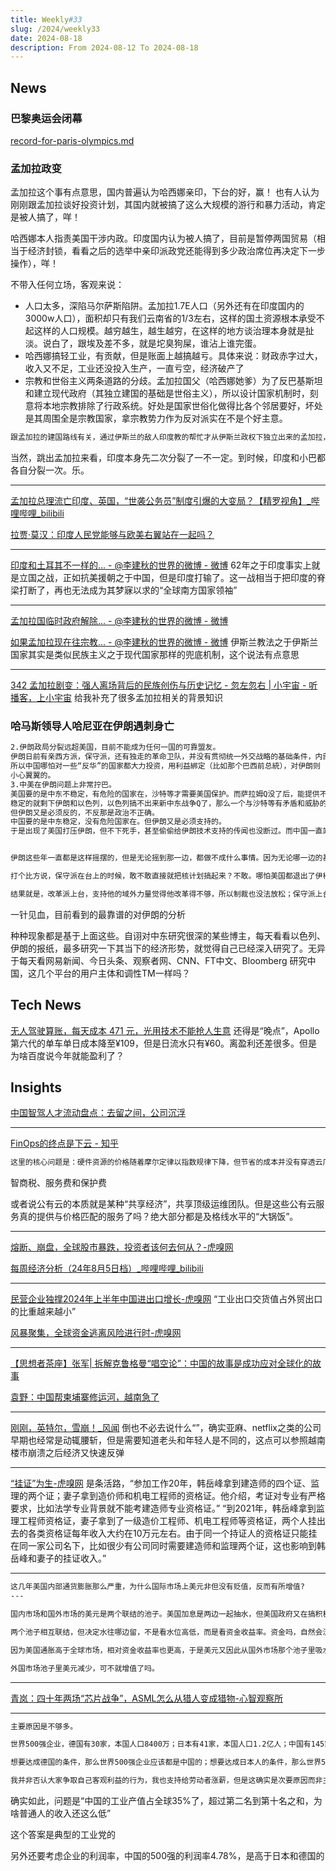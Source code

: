 ```yaml
---
title: Weekly#33
slug: /2024/weekly33
date: 2024-08-18
description: From 2024-08-12 To 2024-08-18
---
```



## News


### 巴黎奥运会闭幕

[record-for-paris-olympics.md](record-for-paris-olympics.md)


### 孟加拉政变



孟加拉这个事有点意思，国内普遍认为哈西娜亲印，下台的好，赢！ 也有人认为刚刚跟孟加拉谈好投资计划，其国内就被搞了这么大规模的游行和暴力活动，肯定是被人搞了，咩！

哈西娜本人指责美国干涉内政。印度国内认为被人搞了，目前是暂停两国贸易（相当于经济封锁，看看之后的选举中亲印派政党还能得到多少政治席位再决定下一步操作），咩！

不带入任何立场，客观来说：

- 人口太多，深陷马尔萨斯陷阱。孟加拉1.7E人口（另外还有在印度国内的3000w人口），面积却只有我们云南省的1/3左右，这样的国土资源根本承受不起这样的人口规模。越穷越生，越生越穷，在这样的地方谈治理本身就是扯淡。说白了，跟埃及差不多，就是坨臭狗屎，谁沾上谁完蛋。
- 哈西娜搞轻工业，有贡献，但是账面上越搞越亏。具体来说：财政赤字过大，收入又不足，工业还没投入生产，一直亏空，经济破产了
- 宗教和世俗主义两条道路的分歧。孟加拉国父（哈西娜她爹）为了反巴基斯坦和建立现代政府（其独立建国的基础是世俗主义），所以设计国家机制时，刻意将本地宗教排除了行政系统。好处是国家世俗化做得比各个邻居要好，坏处是其周围全是宗教国家，拿宗教势力作为反对派实在不是个好主意。



```markdown
跟孟加拉的建国路线有关，通过伊斯兰的敌人印度教的帮忙才从伊斯兰政权下独立出来的孟加拉，如果选择伊斯兰路线，会因为宗教的因素以后跟印度闹翻甚至有重新与巴基斯坦统一的可能性。这一点是印度跟建国的反巴基斯坦那群人不愿意看到的，但他们跟印度又有根源上的矛盾总不能改信印度教吧。所以只能选择淡化宗教意识的世俗化道路。这样就导致孟加拉从一开始的执政就是数量少的世俗派与大部分宗教派系几乎无法调和的矛盾。国父才会建国三年就被灭门了。
```

当然，跳出孟加拉来看，印度本身先二次分裂了一不一定。到时候，印度和小巴都各自分裂一次。乐。

---

[孟加拉总理流亡印度、英国，“世袭公务员”制度引爆的大变局？【精罗视角】_哔哩哔哩_bilibili](https://www.bilibili.com/video/BV12Z421T7Qx/)


[拉贾·莫汉：印度人民党能够与欧美右翼站在一起吗？](https://www.guancha.cn/RajaMohan/2024_08_24_745894.shtml)

---

[印度和土耳其不一样的... - @李建秋的世界的微博 - 微博](https://weibo.com/1687813073/OuonHlSSS) 62年之于印度事实上就是立国之战，正如抗美援朝之于中国，但是印度打输了。这一战相当于把印度的脊梁打断了，再也无法成为其梦寐以求的“全球南方国家领袖”

---

[孟加拉国临时政府解除... - @李建秋的世界的微博 - 微博](https://weibo.com/1687813073/OunVkfRQq#comment)

[如果孟加拉现在往宗教... - @李建秋的世界的微博 - 微博](https://weibo.com/1687813073/OunXG7EuX) 伊斯兰教法之于伊斯兰国家其实是类似民族主义之于现代国家那样的兜底机制，这个说法有点意思


---

[342 孟加拉剧变：强人离场背后的民族创伤与历史记忆 - 忽左忽右 | 小宇宙 - 听播客，上小宇宙](https://www.xiaoyuzhoufm.com/episode/66c4669633591c27be74672f) 给我补充了很多孟加拉相关的背景知识





### 哈马斯领导人哈尼亚在伊朗遇刺身亡



```markdown
2.伊朗政局分裂远超美国，目前不能成为任何一国的可靠盟友。
伊朗日前有亲西方派，保守派，还有独走的革命卫队，并没有贯彻统一外交战略的基础条件，内部就先无限拉扯。更严重的是这些派别不是利益冲突，而是日标就完全相反，没法用共同利益来协调。和其中一派谈好了的事情，另一派不来揭乱就不错了，更别提配合执行。这样的国家当不了中国的盟友，也当不了西方的盟友。
所以中国哪怕对一些“反华”的国家都大力投资，用利益綁定（比如那个巴西前总統），对伊朗则
小心翼翼的。
3.中美在伊朗问题上非常拧巴。
美国要的是中东不稳定，有危险的国家在，沙特等才需要美国保护。而萨拉姆Q没了后，能提供不
稳定的就剩下伊朗和以色列，以色列搞不出来新中东战争Q了，那么一个与沙特等有矛盾和威胁的伊朗就很有必要存在。
但伊朗又是必须反的，不反那是政治不正确。
中国要的是中东稳定，没有危险国家在。但伊朗又是必须支持的。
于是出现了美国打压伊朗，但不下死手，甚至偷偷给伊朗技术支持的传闻也没断过。而中国一直站在伊朗身后，可真金白金的支持那也真不多。
```

```markdown

伊朗这些年一直都是这样摇摆的，但是无论摇到那一边，都做不成什么事情。因为无论哪一边的基本盘都相当稳固，上台的总统要避免分裂和内乱，对内都必须有所妥协，结果是保守派上台，也没法像阿訇们希望的那样保守，改革派上台也没法如城市知识分子希望的那样改革。都只能带着镣铐跳舞。

打个比方说，保守派在台上的时候，敢不敢直接就把核计划搞起来？不敢。哪怕美国都退出了伊核协议了也不敢。因为城市改革派真的会造反的。但是改革派上台了，敢不敢把核计划作废，把革命卫队解散掉，把抵抗之弧拆散掉？一样不敢，因为农村阿訇和革命卫队他们也真的敢造反的。

结果就是，改革派上台，支持他的域外力量觉得他改革得不够，所以制裁也没法放松；保守派上台，支持保守派的域外力量也认为他不够保守，脚踩两条船，所以支持也就是口头说说。伊朗政坛从改革摇到保守，又从保守摇到改革，摇来摇去，最终什么大事情都做不出来。

```

一针见血，目前看到的最靠谱的对伊朗的分析

种种现象都是基于上面这些。自诩对中东研究很深的某些博主，每天看看以色列、伊朗的报纸，最多研究一下其当下的经济形势，就觉得自己已经深入研究了。无异于每天看网易新闻、今日头条、观察者网、CNN、FT中文、Bloomberg 研究中国，这几个平台的用户主体和调性TM一样吗？





## Tech News



[无人驾驶算账，每天成本 471 元，光用技术不能抢人生意](https://www.latepost.com/news/dj_detail?id=2377) 还得是“晚点”，Apollo第六代的单车单日成本降至¥109，但是日流水只有¥60。离盈利还差很多。但是为啥百度说今年就能盈利了？








## Insights

[中国智驾人才流动盘点：去留之间，公司沉浮](https://www.latepost.com/news/dj_detail?id=2409)

---


[FinOps的终点是下云 - 知乎](https://zhuanlan.zhihu.com/p/641767869)

```markdown
这里的核心问题是：硬件资源的价格随着摩尔定律以指数规律下降，但节省的成本并没有穿透云厂商这个中间层，传导到终端用户的服务价格上。 逆水行舟，不进则退，降价速度跟不上摩尔定律就是其实就是变相涨价。以S3为例，在过去十几年里，云厂商S3虽然名义上降价6倍，但硬件资源却便宜了 26 倍，所以 S3 的价格实际上是涨了 4 倍。
```

智商税、服务费和保护费

或者说公有云的本质就是某种“共享经济”，共享顶级运维团队。但是这些公有云服务真的提供与价格匹配的服务了吗？绝大部分都是及格线水平的“大锅饭”。




---

[熔断、崩盘，全球股市暴跌，投资者该何去何从？-虎嗅网](https://www.huxiu.com/article/3324850.html)

[每周经济分析（24年8月5日档）_哔哩哔哩_bilibili](https://www.bilibili.com/video/BV1k4421Z7W2/)

---

[民营企业独撑2024年上半年中国进出口增长-虎嗅网](https://www.huxiu.com/article/3333630.html) “工业出口交货值占外贸出口的比重越来越小”

[风暴聚集，全球资金逃离风险进行时-虎嗅网](https://www.huxiu.com/article/3328484.html)

---


[【思想者茶座】张军| 拆解克鲁格曼“唱空论”：中国的故事是成功应对全球化的故事](https://www.guancha.cn/ZhangJun/2024_08_08_744140.shtml)

[袁野：中国帮柬埔寨修运河，越南急了](https://www.guancha.cn/YuanYe/2024_08_07_744025.shtml)




---

[刚刚，英特尔，雪崩！_风闻](https://user.guancha.cn/main/content?id=1278933) 倒也不必去说什么“”，确实亚麻、netflix之类的公司早期也经常是动辄腰斩，但是需要知道老头和年轻人是不同的，这点可以参照越南楼市崩溃之后经济又快速反弹



---

[“挂证”为生-虎嗅网](https://www.huxiu.com/article/3311339.html) 是条活路，“参加工作20年，韩岳峰拿到建造师的四个证、监理的两个证；妻子拿到造价师和机电工程师的资格证。他介绍，考证对专业有严格要求，比如法学专业背景就不能考建造师专业资格证。” “到2021年，韩岳峰拿到监理工程师资格证，妻子拿到了一级造价工程师、机电工程师等资格证，两个人挂出去的各类资格证每年收入大约在10万元左右。由于同一个持证人的资格证只能挂在同一家公司名下，比如很少有公司同时需要建造师和监理两个证，这也影响到韩岳峰和妻子的挂证收入。”


---


```markdown
这几年美国内部通货膨胀那么严重，为什么国际市场上美元非但没有贬值，反而有所增值?
---

国内市场和国外市场的美元是两个联结的池子。美国加息是两边一起抽水，但美国政府又在搞积极的财政政策给国内市场那个池子灌水。本国池子里灌水大于抽水量，于是依旧通胀。

两个池子相互联结，但决定水往哪边留，不是看水位高低，而是看资金收益率。资金吗，自然会流入到收益率高的一边。

因为美国通胀高于全球市场，相对资金收益率也更高，于是美元又因此从国外市场那个池子里吸水了。

外国市场池子里美元减少，可不就增值了吗。
```





---

[青岚：四十年两场“芯片战争”，ASML怎么从猎人变成猎物-心智观察所](https://www.guancha.cn/xinzhiguanchasuo/2024_07_16_741584_s.shtml)



---

```markdown
主要原因是不够多。

世界500强企业，德国有30家，本国人口8400万；日本有41家，本国人口1.2亿人；中国有145家，本国人口14亿。

想要达成德国的条件，那么世界500强企业应该都是中国的；想要达成日本人的条件，那么世界500强里面，中国应该占有478家。

我并非否认大家争取自己客观利益的行为，我也支持给劳动者涨薪，但是这确实是次要原因而非主要原因。
```

确实如此，问题是“中国的工业产值占全球35%了，超过第二名到第十名之和，为啥普通人的收入还这么低”

这个答案是典型的工业党的

另外还要考虑企业的利润率，中国的500强的利润率4.78%，是高于日本和德国的





